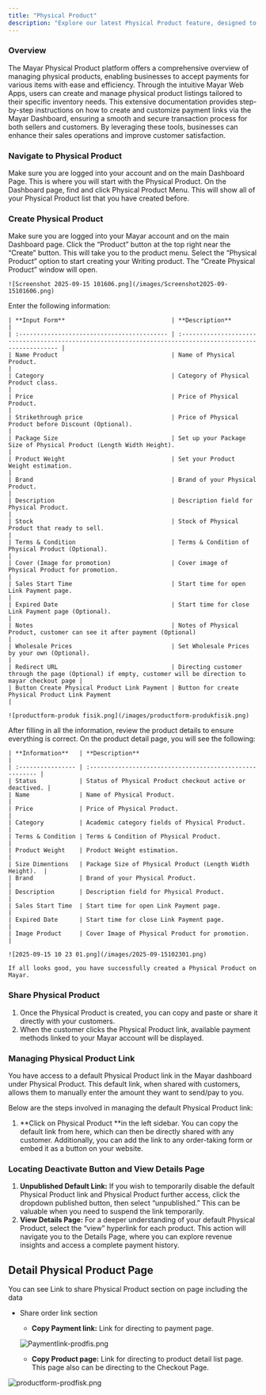 ```yaml
---
title: "Physical Product"
description: "Explore our latest Physical Product feature, designed to significantly enhance your ability to create, manage, and sell Physical Product with unparalleled ease and efficiency. This innovative feature empowers you to transform your ideas into market-ready Physical Product."
---
```


### Overview

The Mayar Physical Product platform offers a comprehensive overview of managing physical products, enabling businesses to accept payments for various items with ease and efficiency. Through the intuitive Mayar Web Apps, users can create and manage physical product listings tailored to their specific inventory needs. This extensive documentation provides step-by-step instructions on how to create and customize payment links via the Mayar Dashboard, ensuring a smooth and secure transaction process for both sellers and customers. By leveraging these tools, businesses can enhance their sales operations and improve customer satisfaction.

### Navigate to Physical Product

<Steps>
  <Step title="Log in to your Mayar Dashboard">
    Make sure you are logged into your account and on the main Dashboard Page. This is where you will start with the Physical Product.
  </Step>
  <Step title="From the Sidebar menu, click on Physical Product">
    On the Dashboard page, find and click Physical Product Menu. This will show all of your Physical Product list that you have created before.
  </Step>
</Steps>

### Create Physical Product

<Steps>
  <Step title="Go to Dashboard">
    Make sure you are logged into your Mayar account and on the main Dashboard page.
  </Step>
  <Step title="Access the Product Menu">
    Click the “Product” button at the top right near the “Create” button. This will take you to the product menu.
  </Step>
  <Step title="Choose Product Type">
    Select the “Physical Product” option to start creating your Writing product. The “Create Physical Product” window will open.

    ![Screenshot 2025-09-15 101606.png](/images/Screenshot2025-09-15101606.png)
  </Step>
  <Step title="Fill in Product Details">
    Enter the following information:

    | **Input Form**                              | **Description**                                                                                            |
    | :------------------------------------------ | :--------------------------------------------------------------------------------------------------------- |
    | Name Product                                | Name of Physical Product.                                                                                  |
    | Category                                    | Category of Physical Product class.                                                                        |
    | Price                                       | Price of Physical Product.                                                                                 |
    | Strikethrough price                         | Price of Physical Product before Discount (Optional).                                                      |
    | Package Size                                | Set up your Package Size of Physical Product (Length Width Height).                                        |
    | Product Weight                              | Set your Product Weight estimation.                                                                        |
    | Brand                                       | Brand of your Physical Product.                                                                            |
    | Description                                 | Description field for Physical Product.                                                                    |
    | Stock                                       | Stock of Physical Product that ready to sell.                                                              |
    | Terms & Condition                           | Terms & Condition of Physical Product (Optional).                                                          |
    | Cover (Image for promotion)                 | Cover image of Physical Product for promotion.                                                             |
    | Sales Start Time                            | Start time for open Link Payment page.                                                                     |
    | Expired Date                                | Start time for close Link Payment page (Optional).                                                         |
    | Notes                                       | Notes of Physical Product, customer can see it after payment (Optional)                                    |
    | Wholesale Prices                            | Set Wholesale Prices by your own (Optional).                                                               |
    | Redirect URL                                | Directing customer through the page (Optional) if empty, customer will be direction to mayar checkout page |
    | Button Create Physical Product Link Payment | Button for create Physical Product Link Payment                                                            |

    ![productform-produk fisik.png](/images/productform-produkfisik.png)
  </Step>
  <Step title="Review and Finish">
    After filling in all the information, review the product details to ensure everything is correct. On the product detail page, you will see the following:

    | **Information**   | **Description**                                          |
    | :---------------- | :------------------------------------------------------- |
    | Status            | Status of Physical Product checkout active or deactived. |
    | Name              | Name of Physical Product.                                |
    | Price             | Price of Physical Product.                               |
    | Category          | Academic category fields of Physical Product.            |
    | Terms & Condition | Terms & Condition of Physical Product.                   |
    | Product Weight    | Product Weight estimation.                               |
    | Size Dimentions   | Package Size of Physical Product (Length Width Height).  |
    | Brand             | Brand of your Physical Product.                          |
    | Description       | Description field for Physical Product.                  |
    | Sales Start Time  | Start time for open Link Payment page.                   |
    | Expired Date      | Start time for close Link Payment page.                  |
    | Image Product     | Cover Image of Physical Product for promotion.           |

    ![2025-09-15 10 23 01.png](/images/2025-09-15102301.png)

    If all looks good, you have successfully created a Physical Product on Mayar.
  </Step>
</Steps>

### Share Physical Product

1. Once the Physical Product is created, you can copy and paste or share it directly with your customers.
2. When the customer clicks the Physical Product link, available payment methods linked to your Mayar account will be displayed.

### Managing Physical Product Link

You have access to a default Physical Product link in the Mayar dashboard under Physical Product. This default link, when shared with customers, allows them to manually enter the amount they want to send/pay to you.

Below are the steps involved in managing the default Physical Product link:

1. \*\*Click on Physical Product \*\*in the left sidebar. You can copy the default link from here, which can then be directly shared with any customer. Additionally, you can add the link to any order-taking form or embed it as a button on your website.

### Locating Deactivate Button and View Details Page

1. **Unpublished Default Link:** If you wish to temporarily disable the default Physical Product link and Physical Product further access, click the dropdown published button, then select “unpublished.” This can be valuable when you need to suspend the link temporarily.
2. **View Details Page:** For a deeper understanding of your default Physical Product, select the “view” hyperlink for each product. This action will navigate you to the Details Page, where you can explore revenue insights and access a complete payment history.

## Detail Physical Product Page

You can see Link to share Physical Product section on page including the data

- Share order link section
  - **Copy Payment link:** Link for directing to payment page.

  ![Paymentlink-prodfis.png](/images/Paymentlink-prodfis.png)
  - **Copy Product page:** Link for directing to product detail list page. This page also can be directing to the Checkout Page.

![productform-prodfisk.png](/images/productform-prodfisk.png)